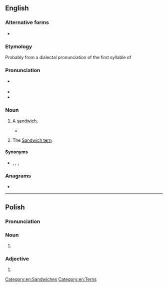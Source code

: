 ==English==

===Alternative forms===
* {{alter|en|sarny|sarney}}

===Etymology===
Probably from a dialectal pronunciation of the first syllable of {{m|en|sandwich}}

===Pronunciation===
* {{a|British}} {{IPA|en|/ˈsɑːni/}}
* {{audio|en|LL-Q1860 (eng)-Vealhurl-sarnie.wav |Audio (UK)}}
* {{rhymes|en|ɑː(ɹ)ni|s=2}}

===Noun===
{{en-noun}}

# {{lb|en|British|informal}} A [[sandwich]].
#: {{ux|en|Hello my flower, shall I fix up a cheese '''sarnie''' for you?}}
#* {{quote-journal|en|date=2021 September 22|author=Stephen Roberts|title=The writings on the wall...|journal=RAIL|issue=940|page=74|text=Just like Marple, there's a plaque at the London terminus [Paddington] commemorating a fictional character - a polite, friendly little bear from darkest Peru who has a penchant for marmalade '''sarnies'''.}} 
# {{lb|en|UK|birdwatching}} The [[Sandwich tern]].

====Synonyms====
* {{sense|sandwich}} {{l|en|sammie}} {{qualifier|North America|informal}} {{l|en|sanger}} {{qualifier|AU|informal}}, {{l|en|sango}} {{qualifier|AU|informal}}, {{l|en|sarmie}} {{qualifier|RSA|informal}}, {{l|en|sambo}} {{qualifier|Ireland|informal}}

===Anagrams===
* {{anagrams|en|a=aeinrs|Neiras|Nerias|Raines|Resian|arisen|arsine|erasin|esiRNA|esirna|raines}}

[[Category:en:Sandwiches]]
[[Category:en:Terns]]

----

==Polish==

===Pronunciation===
{{pl-p|hh=sarnię}}

===Noun===
{{head|pl|noun form|g=f}}

# {{inflection of|pl|sarna||dat//loc|s}}

===Adjective===
{{head|pl|adjective form}}

# {{inflection of|pl|sarni||n|nom//acc//voc|s|;|nv|nom//acc//voc|p}}